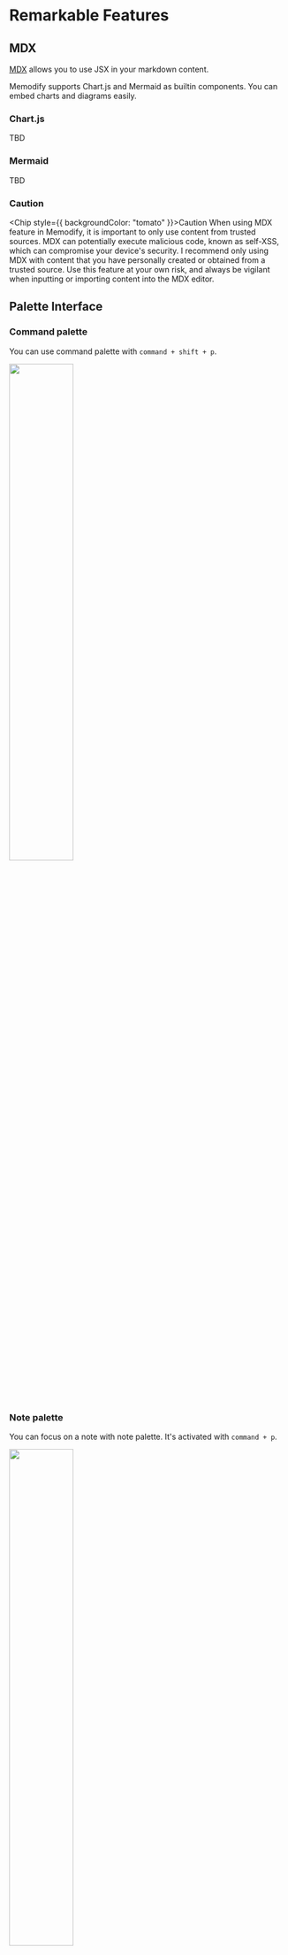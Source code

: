
# Remarkable Features

## MDX

[MDX](https://mdxjs.com/) allows you to use JSX in your markdown content.

Memodify supports Chart.js and Mermaid as builtin components. You can embed charts and diagrams easily.

### Chart.js

TBD

### Mermaid

TBD

### Caution

<Chip style={{ backgroundColor: "tomato" }}>Caution</Chip>
When using MDX feature in Memodify, it is important to only use content from trusted
sources. MDX can potentially execute malicious code, known as self-XSS, which can
compromise your device's security. I recommend only using MDX with content that you
have personally created or obtained from a trusted source. Use this feature at your
own risk, and always be vigilant when inputting or importing content into the MDX
editor.

## Palette Interface

### Command palette

You can use command palette with `command + shift + p`.

<img width="48%" src="/focus-command-palette.png" />

### Note palette

You can focus on a note with note palette. It's activated with `command + p`.

<img width="48%" src="/note-palette.png" />

## Per-note encryption

It's supported to encrypt the focused note body.

`crypto:encrypt note body` opens a dialog and you can enter a passphrase.
It converts the body to a JSON object like this.

```
{
  "ciphertext": "dtsLElgKr9p4r5L8xZoiOw==",
  "iv": "5aL3VtMJsSRjrYaJ",
  "salt": "jOV7M/sQcJaxIB3xj+uaYw=="
}
```

`crypto:decrypt note body` decrypt it.

<Chip>Note</Chip> Currenly the preview shows an error like this
because `{...}` is recognized as an MDX expression. I'm going to suppress this in the future.

> 2:15 Could not parse expression with acorn: Unexpected content after expression

